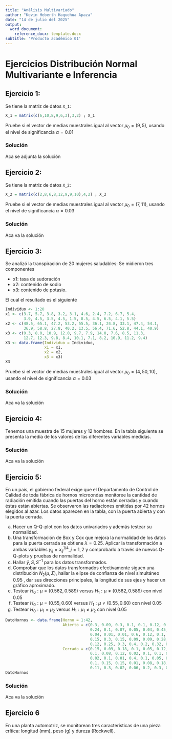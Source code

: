 ```yaml
---
title: "Análisis Multivariado"
author: "Kevin Heberth Haquehua Apaza"
date: "14 de julio del 2025"
output:
  word_document:
    reference_docx: template.docx
subtitle: 'Producto académico 01'
---
```


# Ejercicios Distribución Normal Multivariante e Inferencia

## Ejercicio 1:

Se tiene la matriz de datos `X_1`:

```r
X_1 = matrix(c(6,10,8,9,6,3),3,2) ; X_1
```

Pruebe si el vector de medias muestrales igual al vector $\mu_0 = (9, 5)$, usando el nivel de significancia $\alpha = 0.01$

### Solución

Aca se adjunta la solución

## Ejercicio 2:

Se tiene la matriz de datos `X_2`:

```r
X_2 = matrix(c(2,8,6,8,12,9,9,10),4,2) ; X_2
```

Pruebe si el vector de medias muestrales igual al vector $\mu_0 = (7, 11)$, usando el nivel de significancia $\alpha = 0.03$

### Solución

Aca va la solución

## Ejercicio 3:

Se analizó la transpiración de 20 mujeres saludables:
Se midieron tres componentes

- x1: tasa de sudoración
- x2: contenido de sodio
- x3: contenido de potasio.

El cual el resultado es el siguiente

```r
Individuo <- 1:20 
x1 <- c(3.7, 5.7, 3.8, 3.2, 3.1, 4.6, 2.4, 7.2, 6.7, 5.4,
        3.9, 4.5, 3.5, 4.5, 1.5, 8.5, 4.5, 6.5, 4.1, 5.5)
x2 <- c(48.5, 65.1, 47.2, 53.2, 55.5, 36.1, 24.8, 33.1, 47.4, 54.1,
        36.9, 58.8, 27.8, 40.2, 13.5, 56.4, 71.6, 52.8, 44.1, 40.9)
x3 <- c(9.3, 8.0, 10.9, 12.0, 9.7, 7.9, 14.0, 7.6, 8.5, 11.3,
        12.7, 12.3, 9.8, 8.4, 10.1, 7.1, 8.2, 10.9, 11.2, 9.4)
X3 <- data.frame(Individuo = Individuo,
                 x1 = x1,
                 x2 = x2,
                 x3 = x3)
X3
```

Pruebe si el vector de medias muestrales igual al vector $\mu_0 = (4, 50, 10)$, usando el nivel de significancia $\alpha = 0.03$

### Solución

Aca va la solución

## Ejercicio 4:
Tenemos una muestra de 15 mujeres y 12 hombres. En la tabla siguiente se presenta la media de los valores de las diferentes variables medidas.

### Solución

Aca va la solución

## Ejercicio 5:
En un país, el gobierno federal exige que el Departamento de Control de Calidad de toda fábrica de hornos microondas monitoree la cantidad de radiación emitida cuando las puertas del horno están cerradas y cuando éstas están abiertas. Se observaron las radiaciones emitidas por 42 hornos elegidos al azar. Los datos aparecen en la tabla, con la puerta abierta y con la puerta cerrada.

a) Hacer un Q-Q-plot con los datos univariados y además testear su normalidad.
b) Una transformación de Box y Cox que mejora la normalidad de los datos para la puerta cerrada se obtiene $\lambda = 0.25$. Aplicar la transformación a ambas variables $y_{ij} = {x}_{ij}^{1/4}, j =1,2$ y comprobarlo a través de nuevos Q-Q-plots y pruebas de normalidad.
c) Hallar $\bar{y}, S, S^{-1}$ para los datos transformados.
d) Comprobar que los datos transformados efectivamente siguen una distribución $N_2 (\mu, \Sigma)$, hallar la elipse de confianza de nivel simultáneo 0.95 , dar sus direcciones principales, la longitud de sus ejes y hacer un gráfico aproximado.
e) Testear $H_0: \mu = (0.562, 0.589)$ versus $H_1: \mu \neq (0.562, 0.589)$ con nivel 0.05
f) Testear $H_0: \mu = (0.55, 0.60)$ versus $H_1: \mu \neq (0.55, 0.60)$ con nivel 0.05
g) Testear $H_0: \mu_1 = \mu_2$ versus $H_1: \mu_1 \neq \mu_2$ con nivel 0.05

```r
DatoHornos <- data.frame(Horno = 1:42,
                         Abierto = c(0.3, 0.09, 0.3, 0.1, 0.1, 0.12, 0.09, 0.1,
                                     0.24, 0.1, 0.07, 0.05, 0.04, 0.45, 0.12, 0.2,
                                     0.04, 0.01, 0.01, 0.6, 0.12, 0.1, 0.35, 0.3,
                                     0.15, 0.3, 0.15, 0.09, 0.09, 0.28, 0.1, 0.1, 0.1, 0.5,
                                     0.12, 0.25, 0.3, 0.4, 0.2, 0.32, 0.2, 0.12),
                         Cerrado = c(0.15, 0.09, 0.18, 0.1, 0.05, 0.12, 0.08, 0.05,
                                     0.1, 0.08, 0.12, 0.02, 0.1, 0.1, 0.1, 0.1,
                                     0.02, 0.1, 0.01, 0.4, 0.1, 0.05, 0.03, 0.05,
                                     0.1, 0.15, 0.15, 0.01, 0.08, 0.18, 0.1, 0.2,
                                     0.11, 0.3, 0.02, 0.06, 0.2, 0.3, 0.4, 0.41, 0.3, 0.05))
DatoHornos
```

### Solución

Aca va la solución

## Ejercicio 6
En una planta automotriz, se monitorean tres características de una pieza crítica: longitud (mm), peso (g) y dureza (Rockwell). 

